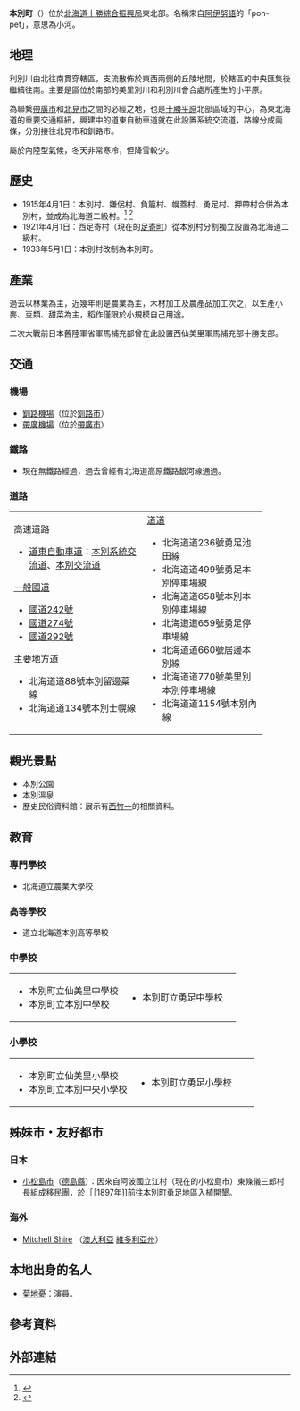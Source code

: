 {{日本町村
| 自治體名=本別
| 町村=町
| 圖像=[[File:Senbiri_station01.JPG|240px]]
| 圖像說明=仙美里[[巴士站|巴士站]]·[[仙美里社區中心|仙美里社區中心]]（原[[仙美里站|仙美里站]]遺址）
| 郡=中川郡
| 郡連結=中川郡 (十勝綜合振興局)
| 町村章=[[File:Symbol_of_Honbetsu,_Hokkaido.svg|100px]]
| 日文原名=本別町
| 平假名=ほんべつちょう
| 羅馬字拼音=Honbetsu-chō
| 都道府縣=北海道
| 支廳=十勝綜合振興局
| 編號=01646-2
| 面積=391.91
| 邊界未定=
| 人口=7,576
| 統計時間=2015年9月30日
| 自治體=[[士幌町|士幌町]]、[[上士幌町|上士幌町]]、[[足寄町|足寄町]]、[[池田町_(北海道)|池田町]]、[[浦幌町|浦幌町]]、[[白糠町|白糠町]]
| 樹=[[柞櫟|柞櫟]]
| 花=[[蝦夷紫杜鵑|蝦夷紫杜鵑]]
| 鳥=[[大斑啄木鳥|大斑啄木鳥]]
| 其他象徵物=
| 其他象徵=
| 郵遞區號=089-3392
| 所在地=中川郡本別町北2丁目4番1號
| 電話號碼=156-22-2141
| 外部連結={{url|http://www.town.honbetsu.hokkaido.jp/}}
| 經度=
| 緯度=
| 地圖=[[File:Honbetsu_in_Tokachi_Subprefecture.gif|250px]]
| 註記=人口：[http://www.town.honbetsu.hokkaido.jp/ 本別町官方網頁]
}}
'''本別町'''（{{jpn|j=本別町|hg=ほんべつちょう|rm=Honbetsu chō|f=y}}）位於[[北海道|北海道]][[十勝綜合振興局|十勝綜合振興局]]東北部。名稱來自[[阿伊努語|阿伊努語]]的「pon-pet」，意思為小河。

==地理==
利別川由北往南貫穿轄區，支流散佈於東西兩側的丘陵地間，於轄區的中央匯集後繼續往南。主要是區位於南部的美里別川和利別川會合處所產生的小平原。

為聯繫[[帶廣市|帶廣市]]和[[北見市|北見市]]之間的必經之地，也是[[十勝平原|十勝平原]]北部區域的中心，為東北海道的重要交通樞紐，興建中的道東自動車道就在此設置系統交流道，路線分成兩條，分別接往北見市和釧路市。

屬於內陸型氣候，冬天非常寒冷，但降雪較少。

==歷史==
*1915年4月1日：本別村、嫌侶村、負箙村、幌蓋村、勇足村、押帶村合併為本別村，並成為北海道二級村。<ref>{{Cite web|url=http://homepage1.nifty.com/ishato/tiri/sityoson/01hokkai/01_hokkai21.htm#tokati |title=市町村的變遷 - 北海道［道東・道北］ |publisher=ISSIE |accessdate=2008年7月13日 |language=ja |deadurl=yes |archiveurl=https://web.archive.org/web/20091001194212/http://homepage1.nifty.com/ishato/tiri/sityoson/01hokkai/01_hokkai21.htm |archivedate=2009年10月1日 }}</ref> <ref>{{Cite web| publisher=本別町公所| url=http://www.town.honbetsu.hokkaido.jp/town/history.html| title=歷史| accessdate=2008年7月21日| language=ja| archive-date=2008年4月12日| archive-url=https://web.archive.org/web/20080412083010/http://www.town.honbetsu.hokkaido.jp/town/history.html| dead-url=no}}</ref>
*1921年4月1日：西足寄村（現在的[[足寄町|足寄町]]）從本別村分割獨立設置為北海道二級村。
*1933年5月1日：本別村改制為本別町。

==產業==
過去以林業為主，近幾年則是農業為主，木材加工及農產品加工次之，以生產小麥、豆類、甜菜為主，稻作僅限於小規模自己用途。

二次大戰前日本舊陸軍省軍馬補充部曾在此設置西仙美里軍馬補充部十勝支部。

==交通==
===機場===
*[[釧路機場|釧路機場]]（位於[[釧路市|釧路市]]）
*[[帶廣機場|帶廣機場]]（位於[[帶廣市|帶廣市]]）

===鐵路===
*現在無鐵路經過，過去曾經有北海道高原鐵路銀河線通過。

===道路===
{| width="90%"
|-----
| valign="top" width="50%" |
;高速道路
*[[道東自動車道|道東自動車道]]：[[本別系統交流道|本別系統交流道]]、[[本別交流道|本別交流道]]
;[[一般國道|一般國道]]
*[[國道242號|國道242號]]
*[[國道274號|國道274號]]
*[[國道292號|國道292號]]
;[[主要地方道|主要地方道]]
*北海道道88號本別留邊蘂線
*北海道道134號本別士幌線 
| valign="top" |
;[[都道府縣道|道道]]
*北海道道236號勇足池田線
*北海道道499號勇足本別停車場線 
*北海道道658號本別本別停車場線
*北海道道659號勇足停車場線 
*北海道道660號居邊本別線
*北海道道770號美里別本別停車場線 
*北海道道1154號本別內線
|}

==觀光景點==
*本別公園
*本別溫泉
*歷史民俗資料館：展示有[[西竹一|西竹一]]的相關資料。

==教育==
===專門學校===
*北海道立農業大學校 

===高等學校===
*道立北海道本別高等學校

===中學校===

{| width="90%"
|-----
| valign="top" width="50%" |
*本別町立仙美里中學校
*本別町立本別中學校
| valign="top" width="50%" |
*本別町立勇足中學校
|}

===小學校===

{| width="90%"
|-----
| valign="top" width="50%" |
*本別町立仙美里小學校
*本別町立本別中央小學校
| valign="top" width="50%" |
*本別町立勇足小學校
|}

==姊妹市・友好都市==
===日本===
*[[小松島市|小松島市]]（[[德島縣|德島縣]]）：因來自阿波國立江村（現在的小松島市）東條儀三郎村長組成移民團，於［［1897年]]前往本別町勇足地區入植開墾。

===海外===
*{{flagicon|Australia}}[http://www.mitchellshire.vic.gov.au/ Mitchell Shire] {{Wayback|url=http://www.mitchellshire.vic.gov.au/ |date=20070205054406 }}（[[澳大利亞|澳大利亞]] [[維多利亞州|維多利亞州]]）

==本地出身的名人==
*[[菊地憂|菊地憂]]：演員。

== 參考資料 ==
{{reflist}}

==外部連結==
{{Commonscat|Honbetsu, Hokkaido}}

{{十勝支廳}}
{{Authority control}}